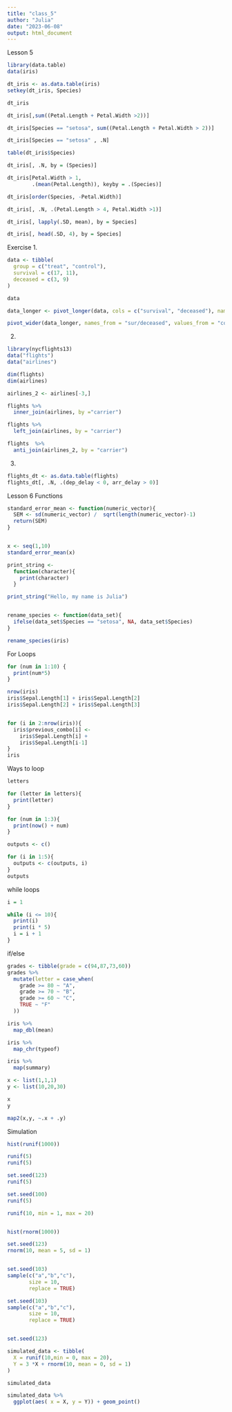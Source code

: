 ```yaml
---
title: "class_5"
author: "Julia"
date: "2023-06-08"
output: html_document
---
```


Lesson 5
```r
library(data.table)
data(iris)

dt_iris <- as.data.table(iris)
setkey(dt_iris, Species)

dt_iris

dt_iris[,sum((Petal.Length + Petal.Width >2))]

dt_iris[Species == "setosa", sum((Petal.Length + Petal.Width > 2))]

dt_iris[Species == "setosa" , .N]

table(dt_iris$Species)

dt_iris[, .N, by = (Species)]

dt_iris[Petal.Width > 1,
        .(mean(Petal.Length)), keyby = .(Species)]

dt_iris[order(Species, -Petal.Width)]

dt_iris[, .N, .(Petal.Length > 4, Petal.Width >1)]

dt_iris[, lapply(.SD, mean), by = Species]

dt_iris[, head(.SD, 4), by = Species]
```
Exercise
1.
```r
data <- tibble(
  group = c("treat", "control"),
  survival = c(17, 11),
  deceased = c(3, 9)
)

data

data_longer <- pivot_longer(data, cols = c("survival", "deceased"), names_to = "sur/deceased", values_to= "counts")

pivot_wider(data_longer, names_from = "sur/deceased", values_from = "counts")
```
2.
```r
library(nycflights13)
data("flights")
data("airlines")

dim(flights)
dim(airlines)

airlines_2 <- airlines[-3,]

flights %>%
  inner_join(airlines, by ="carrier")

flights %>%
  left_join(airlines, by = "carrier")

flights  %>%
  anti_join(airlines_2, by = "carrier")
```

3.
```r
flights_dt <- as.data.table(flights) 
flights_dt[, .N, .(dep_delay < 0, arr_delay > 0)]
```

Lesson 6
Functions
```r
standard_error_mean <- function(numeric_vector){
  SEM <- sd(numeric_vector) /  sqrt(length(numeric_vector)-1)
  return(SEM)
}


x <- seq(1,10)
standard_error_mean(x)

print_string <-
  function(character){
    print(character)
  }

print_string("Hello, my name is Julia")


rename_species <- function(data_set){
  ifelse(data_set$Species == "setosa", NA, data_set$Species)
}

rename_species(iris)
```

For Loops
```r
for (num in 1:10) {
  print(num*5)
}

nrow(iris)
iris$Sepal.Length[1] + iris$Sepal.Length[2]
iris$Sepal.Length[2] + iris$Sepal.Length[3]


for (i in 2:nrow(iris)){
  iris$previous_combo[i] <-
    iris$Sepal.Length[i] + 
    iris$Sepal.Length[i-1]
}
iris
```

Ways to loop
```r
letters

for (letter in letters){
  print(letter)
}

for (num in 1:3){
  print(now() + num)
}

outputs <- c()

for (i in 1:5){
  outputs <- c(outputs, i)
}
outputs
```

while loops
```r
i = 1

while (i <= 10){
  print(i)
  print(i * 5)
  i = i + 1
}
```

if/else
```r
grades <- tibble(grade = c(94,87,73,60))
grades %>%
  mutate(letter = case_when(
    grade >= 80 ~ "A",
    grade >= 70 ~ "B",
    grade >= 60 ~ "C",
    TRUE ~ "F"
  ))
```

```r
iris %>%
  map_dbl(mean)

iris %>%
  map_chr(typeof)

iris %>%
  map(summary)
```

```r
x <- list(1,1,1)
y <- list(10,20,30)

x
y

map2(x,y, ~.x + .y)
```

Simulation
```r

hist(runif(1000))

runif(5)
runif(5)

set.seed(123)
runif(5)

set.seed(100)
runif(5)

runif(10, min = 1, max = 20)


hist(rnorm(1000))

set.seed(123)
rnorm(10, mean = 5, sd = 1)


set.seed(103)
sample(c("a","b","c"),
       size = 10,
       replace = TRUE)

set.seed(103)
sample(c("a","b","c"),
       size = 10,
       replace = TRUE)


set.seed(123)

simulated_data <- tibble(
  X = runif(10,min = 0, max = 20),
  Y = 3 *X + rnorm(10, mean = 0, sd = 1)
)

simulated_data

simulated_data %>%
  ggplot(aes( x = X, y = Y)) + geom_point()
```